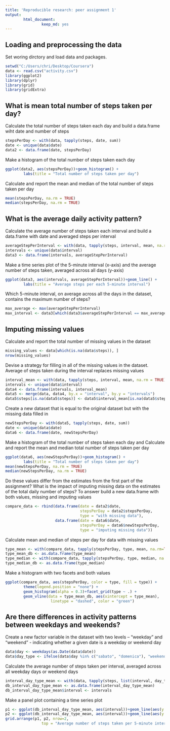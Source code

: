 ```yaml
---
title: 'Reproducible research: peer assignment 1'
output: 
        html_document:
                keep_md: yes
---
```

## Loading and preprocessing the data

Set woring dirctory and load data and packages.
```r
setwd("C:/Users/chri/Desktop/Coursera")
data <- read.csv("activity.csv")
library(ggplot2)
library(dplyr)
library(grid)
library(gridExtra)
```

## What is mean total number of steps taken per day?

Calculate the total number of steps taken each day and build a data.frame wiht date and number of steps 
```r
stepsPerDay <- with(data, tapply(steps, date, sum))
date <- unique(data$date)
data2 <- data.frame(date, stepsPerDay)
```

Make a histogram of the total number of steps taken each day
```r
ggplot(data2, aes(stepsPerDay))+geom_histogram() +
        labs(title = "Total number of steps taken per day")
```

Calculate and report the mean and median of the total number of steps taken per day
```r
mean(stepsPerDay, na.rm = TRUE)
median(stepsPerDay, na.rm = TRUE)
```

## What is the average daily activity pattern?

Calculate the average number of steps taken each interval and build a data.frame with date and averaged steps per interval
```r
averageStepPerInterval <- with(data, tapply(steps, interval, mean, na.rm = TRUE))
intervals <- unique(data$interval)
data3 <- data.frame(intervals, averageStepPerInterval)
```

Make a time series plot of the 5-minute interval (x-axis) and the average number of steps taken, averaged across all days (y-axis)
```r
ggplot(data3, aes(intervals, averageStepPerInterval))+geom_line() +
        labs(title = "Average steps per each 5-minute interval")
```

Which 5-minute interval, on average across all the days in the dataset, contains the maximum number of steps?
```r
max_average <- max(averageStepPerInterval)
max_interval <- data3[which(data3$averageStepPerInterval == max_average), ]
```

## Imputing missing values

Calculate and report the total number of missing values in the dataset
```r
missing_values <- data[which(is.na(data$steps)), ]
nrow(missing_values)
```

Devise a strategy for filling in all of the missing values in the dataset. Average of steps taken during the interval replaces missing values
```r
interval_mean <- with(data, tapply(steps, interval, mean, na.rm = TRUE))
intervals <- unique(data$interval)
data4 <- data.frame(intervals, interval_mean)
data5 <- merge(data, data4, by.x = "interval", by.y = "intervals")
data5$steps[is.na(data5$steps)] <- data5$interval_mean[is.na(data5$steps)]
```

Create a new dataset that is equal to the original dataset but with the missing data filled in
```r
newStepsPerDay <- with(data5, tapply(steps, date, sum))
date <- unique(data$date)
data6 <- data.frame(date, newStepsPerDay)
```

Make a histogram of the total number of steps taken each day and Calculate and report the mean and median total number of steps taken per day
```r
ggplot(data6, aes(newStepsPerDay))+geom_histogram() +
        labs(title = "Total number of steps taken per day")
mean(newStepsPerDay, na.rm = TRUE)
median(newStepsPerDay, na.rm = TRUE)
```

Do these values differ from the estimates from the first part of the assignment? What is the impact of imputing missing data on the estimates of the total daily number of steps?
To answer build a new data.frame with both values, missing and imputing values
```r
compare_data <- rbind(data.frame(date = data2$date, 
                                 stepsPerDay = data2$stepsPerDay, 
                                 type = "with missing data"), 
                      data.frame(date = data6$date, 
                                 stepsPerDay = data6$newStepsPerDay, 
                                 type = "imputing missing data"))
```

Calculate mean and median of steps per day for data with missing values
```r
type_mean <- with(compare_data, tapply(stepsPerDay, type, mean, na.rm=TRUE))
type_mean_db <- as.data.frame(type_mean)
type_median <- with(compare_data, tapply(stepsPerDay, type, median, na.rm=TRUE))
type_median_db <- as.data.frame(type_median)
```

Make a histogram with two facets and both values
```r
ggplot(compare_data, aes(stepsPerDay, color = type, fill = type)) +
        theme(legend.position = "none") +
        geom_histogram(alpha = 0.3)+facet_grid(type ~ .) +
        geom_vline(data = type_mean_db, aes(xintercept = type_mean), 
                    linetype = "dashed", color = "green")
```

## Are there differences in activity patterns between weekdays and weekends?

Create a new factor variable in the dataset with two levels – “weekday” and “weekend” - indicating whether a given date is a weekday or weekend day
```r
data$day <- weekdays(as.Date(data$date))
data$day_type <- ifelse(data$day %in% c("sabato", "domenica"), "weekend", "weekday") 
```

Calculate the average number of steps taken per interval, averaged across all weekday days or weekend days
```r
interval_day_type_mean <- with(data, tapply(steps, list(interval, day_type), mean, na.rm = TRUE))
db_interval_day_type_mean <- as.data.frame(interval_day_type_mean)
db_interval_day_type_mean$interval <- intervals
```

Make a panel plot containing a time series plot
```r
p1 <- ggplot(db_interval_day_type_mean, aes(interval))+geom_line(aes(y = weekday))
p2 <- ggplot(db_interval_day_type_mean, aes(interval))+geom_line(aes(y = weekend))
grid.arrange(p1, p2, nrow=2, 
                top = "Average number of steps taken per 5-minute interval")
```


